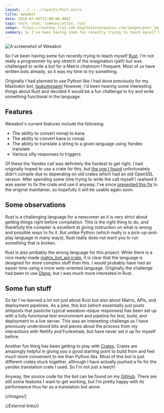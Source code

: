 ```yaml
---
layout: ../../../layouts/Post.astro
title: weeabot
date: 2019-07-06T23:00:00.000Z
tags: tech, chat, communication, rust
image:  https://rootkey.fra1.cdn.digitaloceanspaces.com/images/post_images/weeabot.webp
summary: So I've been having some fun recently trying to teach myself Rust I'm not really a programmer by any stretch of the imagination (yet!) but was challenged to write a bot for a Matrix chatroom I frequent. Most of us have written bots already, so it was my time to try something.
---
```


![A screenshot of Weeabot][weeabot]

So I've been having some fun recently trying to teach myself [Rust][rust]. I'm not really a programmer by any stretch of the imagination (yet!) but was challenged to write a bot for a Matrix chatroom I frequent. Most of us have written bots already, so it was my time to try something.

Originally I had planned to use Python like I had done previously for my Mastodon bot, [tsukumogami][tsukumogami] However, I'd been hearing some interesting things about Rust and decided it would be a fun challenge to try and write something functional in the language.

## Features

Weeabot's current features include the following:

- The ability to convert romaji to kana
- The ability to convert kana to romaji
- The ability to translate a string to a given
  language using Yandex translate
- Various silly responses to triggers

Of these the Yandex call was definitely the hardest to get right. I had originally hoped to use a crate for this, but [the one I found][ytr] unfortunately didn't compile due to depending on old crates which had an old OpenSSL version. After spending some time trying to write the call myself I realised it was easier to fix the crate and use it anyway. I've since [presented this fix][ytr-pull] to the original maintainer, so hopefully it will be usable again soon.

## Some observations

Rust is a challenging language for a newcomer as it is very strict about getting things right before compilation. This is the right thing to do, and thankfully the compiler is excellent at giving instruction on what is wrong and possible ways to fix it. But unlike Python (which really is a pick-up-and-play language in many ways), Rust really does not want you to run something that is broken.

Rust is also probably the wrong language for this project. While there is a nice ready-made [matrix_bot_api crate][matrix-bot-api], it is clear that the language is designed for more complex stuff than this. I would probably have had an easier time using a more web-oriented language. Originally the challenge had been to use [Dlang][dlang], but I was much more interested in Rust.

## Some fun stuff

So far I've learned a lot not just about Rust but also about Matrix, APIs, and deployment pipelines. As a joke, this bot (which essentially just posts shitposts that pastiche typical weeaboo-esque responses) has been set up with a fully functional test environment and pipeline for test, build, and deployment to a live server. This was an interesting challenge as I have previously understood bits and pieces about the process from my interactions with Netlify and Funkwhale, but have never set it up for myself before.

Another fun thing has been getting to play with [Crates][crates]. Crates are amazingly helpful in giving you a good starting point to build from and feel much more convenient to me than Python libs. Most of this bot is just different crates stuck together, although I have actually pushed a fix for the yandex translation crate I used. So I'm not just a leech!

Anyway, the source code for the bot can be found on my [GitHub][weeabot-source]. There are still some features I want to get working, but I'm pretty happy with its performance thus far as a translation bot alone.

{/*Images*/}

[weeabot]: https://rootkey.fra1.cdn.digitaloceanspaces.com/images/post_images/weeabot.webp

{/*External links*/}

[crates]: https://crates.io
[dlang]: https://dlang.org
[matrix-bot-api]: https://docs.rs/matrix_bot_api/0.4.0/matrix_bot_api/
[rust]: https://rust-lang.org
[tsukumogami]: https://github.com/Sporiff/tsukumogami
[weeabot-source]: https://github.com/Sporiff/weeabot
[ytr]: https://crates.io/crates/ytr
[ytr-pull]: https://github.com/ilunev/ytr/pull/1

